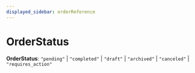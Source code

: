 ```yaml
---
displayed_sidebar: orderReference
---
```



# OrderStatus

 **OrderStatus**: `"pending"` \| `"completed"` \| `"draft"` \| `"archived"` \| `"canceled"` \| `"requires_action"`
